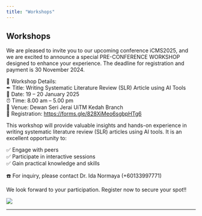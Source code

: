 ```yaml
---
title: "Workshops"
---
```

## Workshops\

We are pleased to invite you to our upcoming conference iCMS2025, and we are excited to announce a special PRE-CONFERENCE WORKSHOP designed to enhance your experience. The deadline for registration and payment is 30 November 2024.\

📝 Workshop Details:\
✒ Title: Writing Systematic Literature Review (SLR) Article using AI Tools\
📆 Date: 19 – 20 January 2025\
⏰ Time: 8.00 am – 5.00 pm\
📍 Venue: Dewan Seri Jerai UiTM Kedah Branch\
📜 Registration: [https://forms.gle/828XiMeo6sgbpHTg6](https://forms.gle/828XiMeo6sgbpHTg6)

This workshop will provide valuable insights and hands-on experience in writing systematic literature review (SLR) articles using AI tools. It is an excellent opportunity to:\

✅ Engage with peers\
✅ Participate in interactive sessions\
✅ Gain practical knowledge and skills\

☎️ For inquiry, please contact Dr. Ida Normaya (+60133997771)\

We look forward to your participation. Register now to secure your spot‼\

![](images/workshop.jpeg)

---